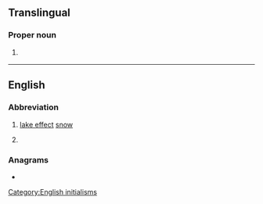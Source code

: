 {{also|Appendix:Variations of "les"}}
==Translingual==

===Proper noun===
{{head|mul|proper noun}}

# {{label|mul|sports}} {{abbreviation of|lang=mul|Lesotho}}

----

==English==

===Abbreviation===
{{rfc-header|Abbreviation}}
{{en-abbr}}

# [[lake effect]] [[snow]]
# {{lb|en|military|US}} {{w|Leave and Earnings Statement}}

===Anagrams===
* {{anagrams|en|ELs|ESL|LSE|SLE|els}}

[[Category:English initialisms]]